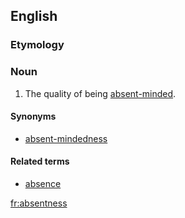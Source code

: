 ==English==

===Etymology===
{{suffix|absent|ness}}

===Noun===
{{en-noun|-}}
#The quality of being [[absent-minded]].

====Synonyms====
* [[absent-mindedness]]

====Related terms====
* [[absence]]

[[fr:absentness]]